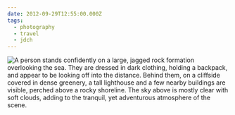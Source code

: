 ```yaml
---
date: 2012-09-29T12:55:00.000Z
tags:
  - photography
  - travel
  - jdch
---
```

![A person stands confidently on a large, jagged rock formation overlooking the sea. They are dressed in dark clothing, holding a backpack, and appear to be looking off into the distance. Behind them, on a cliffside covered in dense greenery, a tall lighthouse and a few nearby buildings are visible, perched above a rocky shoreline. The sky above is mostly clear with soft clouds, adding to the tranquil, yet adventurous atmosphere of the scene.](/assets/photos/20120929-IMG_2410.jpg)
